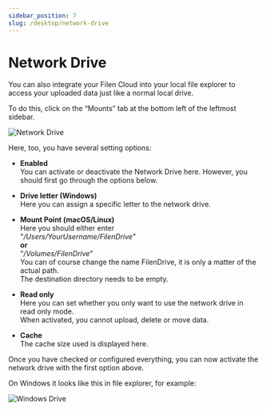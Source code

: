 ```yaml
---
sidebar_position: 7
slug: /desktop/network-drive
---
```


# Network Drive

You can also integrate your Filen Cloud into your local file explorer to access your uploaded data just like a normal local drive.

To do this, click on the “Mounts” tab at the bottom left of the leftmost sidebar.

![Network Drive](/img/desktopnetworkdrive.png)

Here, too, you have several setting options:

-   **Enabled**  
    You can activate or deactivate the Network Drive here. However, you should first go through the options below.
-   **Drive letter (Windows)**  
    Here you can assign a specific letter to the network drive.
-   **Mount Point (macOS/Linux)**  
     Here you should either enter  
     "_/Users/YourUsername/FilenDrive_"  
     **or**  
     "_/Volumes/FilenDrive_"  
    You can of course change the name FilenDrive, it is only a matter of the actual path.  
    The destination directory needs to be empty.

-   **Read only**  
    Here you can set whether you only want to use the network drive in read only mode.  
    When activated, you cannot upload, delete or move data.
-   **Cache**  
    The cache size used is displayed here.

Once you have checked or configured everything, you can now activate the network drive with the first option above.

On Windows it looks like this in file explorer, for example:

![Windows Drive](/img/desktopwindowsdrive.png)
